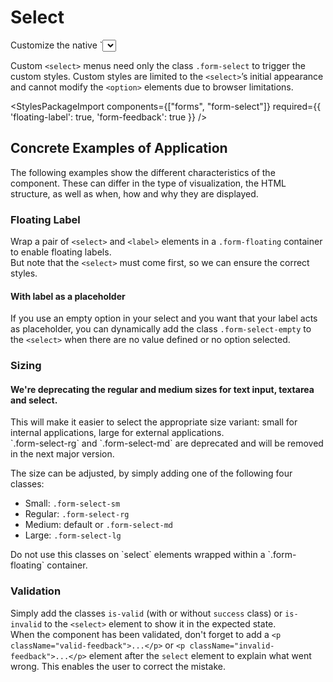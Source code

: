 
<Meta of={SelectStories} />

# Select

<div className="lead">
  Customize the native `<select>` with CSS that changes the element’s initial appearance.
</div>

Custom `<select>` menus need only the class `.form-select` to trigger the custom styles. Custom styles are limited to the `<select>`’s initial appearance and cannot modify the `<option>` elements due to browser limitations.

<Canvas sourceState="shown" of={SelectStories.Default} />
<div className="hide-col-default">
  <Controls of={SelectStories.Default} />
</div>

<StylesPackageImport components={["forms", "form-select"]}
                     required={{ 'floating-label': true, 'form-feedback': true }} />

## Concrete Examples of Application

The following examples show the different characteristics of the component. These can differ in the type of visualization, the HTML structure, as well as when, how and why they are displayed.

### Floating Label

Wrap a pair of `<select>` and `<label>` elements in a `.form-floating` container to enable floating labels.<br/>
But note that the `<select>` must come first, so we can ensure the correct styles.

<Canvas of={SelectStories.FloatingLabel} />

#### With label as a placeholder

If you use an empty option in your select and you want that your label acts as placeholder,
you can dynamically add the class `.form-select-empty` to the `<select>` when there are no value defined or no option selected.

<Canvas of={SelectStories.FloatingLabelPlaceholder} />

### Sizing

<div className="alert alert-warning">
  <h4 className="alert-heading">We're deprecating the regular and medium sizes for text input, textarea and select.</h4>
  <p className="mt-0">This will make it easier to select the appropriate size variant: small for internal applications, large for external applications.<br />`.form-select-rg` and `.form-select-md` are deprecated and will be removed in the next major version.</p>
</div>

The size can be adjusted, by simply adding one of the following four classes:

- Small: `.form-select-sm`
- Regular: `.form-select-rg`
- Medium: default or `.form-select-md`
- Large: `.form-select-lg`

<div className="alert alert-info alert-md">
  Do not use this classes on `select` elements wrapped within a `.form-floating` container.
</div>

<Canvas of={SelectStories.Size} />

### Validation

Simply add the classes `is-valid` (with or without `success` class) or `is-invalid` to the `<select>` element to show it in the expected state.<br/>
When the component has been validated, don't forget to add a `<p className="valid-feedback">...</p>` or `<p className="invalid-feedback">...</p>` element after the `select` element to explain what went wrong. This enables the user to correct the mistake.

<Canvas of={SelectStories.Validation} />
